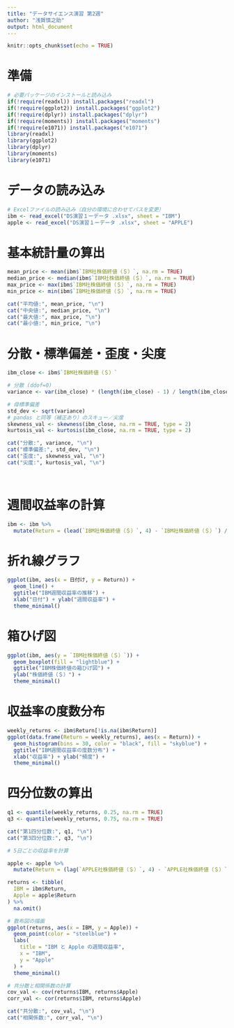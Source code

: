 ---
title: "データサイエンス演習 第2週"
author: "浅賀慎之助"
output: html_document
---

```{r setup, include=FALSE}
knitr::opts_chunk$set(echo = TRUE)
```

# 準備

```{r}
# 必要パッケージのインストールと読み込み
if(!require(readxl)) install.packages("readxl")
if(!require(ggplot2)) install.packages("ggplot2")
if(!require(dplyr)) install.packages("dplyr")
if(!require(moments)) install.packages("moments")
if(!require(e1071)) install.packages("e1071")
library(readxl)
library(ggplot2)
library(dplyr)
library(moments)
library(e1071)
```

# データの読み込み

```{r}
# Excelファイルの読み込み（自分の環境に合わせてパスを変更）
ibm <- read_excel("DS演習１ーデータ .xlsx", sheet = "IBM")
apple <- read_excel("DS演習１ーデータ .xlsx", sheet = "APPLE")

```

# 基本統計量の算出

```{r}
mean_price <- mean(ibm$`IBM社株価終値（＄）`, na.rm = TRUE)
median_price <- median(ibm$`IBM社株価終値（＄）`, na.rm = TRUE)
max_price <- max(ibm$`IBM社株価終値（＄）`, na.rm = TRUE)
min_price <- min(ibm$`IBM社株価終値（＄）`, na.rm = TRUE)

cat("平均値:", mean_price, "\n")
cat("中央値:", median_price, "\n")
cat("最大値:", max_price, "\n")
cat("最小値:", min_price, "\n")
```

# 分散・標準偏差・歪度・尖度

```{r}
ibm_close <- ibm$`IBM社株価終値（＄）`

# 分散 (ddof=0)
variance <- var(ibm_close) * (length(ibm_close) - 1) / length(ibm_close)

# 母標準偏差
std_dev <- sqrt(variance)
# pandas と同等（補正あり）のスキュー／尖度
skewness_val <- skewness(ibm_close, na.rm = TRUE, type = 2)   
kurtosis_val <- kurtosis(ibm_close, na.rm = TRUE, type = 2)   

cat("分散:", variance, "\n")
cat("標準偏差:", std_dev, "\n")
cat("歪度:", skewness_val, "\n")
cat("尖度:", kurtosis_val, "\n")




```

# 週間収益率の計算

```{r}
ibm <- ibm %>%
  mutate(Return = (lead(`IBM社株価終値（＄）`, 4) - `IBM社株価終値（＄）`) / `IBM社株価終値（＄）`)
```

# 折れ線グラフ

```{r}
ggplot(ibm, aes(x = 日付け, y = Return)) +
  geom_line() +
  ggtitle("IBM週間収益率の推移") +
  xlab("日付") + ylab("週間収益率") +
  theme_minimal()
```

# 箱ひげ図

```{r}
ggplot(ibm, aes(y = `IBM社株価終値（＄）`)) +
  geom_boxplot(fill = "lightblue") +
  ggtitle("IBM株価終値の箱ひげ図") +
  ylab("株価終値（＄）") +
  theme_minimal()
```

# 収益率の度数分布

```{r}
weekly_returns <- ibm$Return[!is.na(ibm$Return)]
ggplot(data.frame(Return = weekly_returns), aes(x = Return)) +
  geom_histogram(bins = 30, color = "black", fill = "skyblue") +
  ggtitle("IBM週間収益率の度数分布") +
  xlab("収益率") + ylab("頻度") +
  theme_minimal()
```

# 四分位数の算出

```{r}
q1 <- quantile(weekly_returns, 0.25, na.rm = TRUE)
q3 <- quantile(weekly_returns, 0.75, na.rm = TRUE)

cat("第1四分位数:", q1, "\n")
cat("第3四分位数:", q3, "\n")
```
```{r}

# 5日ごとの収益率を計算

apple <- apple %>%
  mutate(Return = (lag(`APPLE社株価終値（＄）`, 4) - `APPLE社株価終値（＄）`) / `APPLE社株価終値（＄）`)

returns <- tibble(
  IBM = ibm$Return,
  Apple = apple$Return
) %>%
  na.omit()

# 散布図の描画
ggplot(returns, aes(x = IBM, y = Apple)) +
  geom_point(color = "steelblue") +
  labs(
    title = "IBM と Apple の週間収益率",
    x = "IBM",
    y = "Apple"
  ) +
  theme_minimal()

```


```{r}
# 共分散と相関係数の計算
cov_val <- cov(returns$IBM, returns$Apple)
corr_val <- cor(returns$IBM, returns$Apple)

cat("共分散:", cov_val, "\n")
cat("相関係数:", corr_val, "\n")

```
